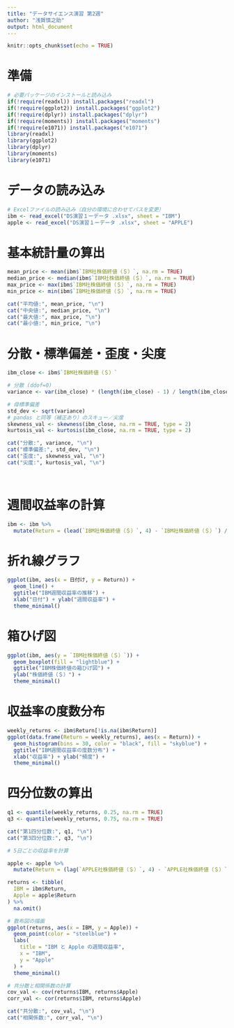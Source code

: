 ---
title: "データサイエンス演習 第2週"
author: "浅賀慎之助"
output: html_document
---

```{r setup, include=FALSE}
knitr::opts_chunk$set(echo = TRUE)
```

# 準備

```{r}
# 必要パッケージのインストールと読み込み
if(!require(readxl)) install.packages("readxl")
if(!require(ggplot2)) install.packages("ggplot2")
if(!require(dplyr)) install.packages("dplyr")
if(!require(moments)) install.packages("moments")
if(!require(e1071)) install.packages("e1071")
library(readxl)
library(ggplot2)
library(dplyr)
library(moments)
library(e1071)
```

# データの読み込み

```{r}
# Excelファイルの読み込み（自分の環境に合わせてパスを変更）
ibm <- read_excel("DS演習１ーデータ .xlsx", sheet = "IBM")
apple <- read_excel("DS演習１ーデータ .xlsx", sheet = "APPLE")

```

# 基本統計量の算出

```{r}
mean_price <- mean(ibm$`IBM社株価終値（＄）`, na.rm = TRUE)
median_price <- median(ibm$`IBM社株価終値（＄）`, na.rm = TRUE)
max_price <- max(ibm$`IBM社株価終値（＄）`, na.rm = TRUE)
min_price <- min(ibm$`IBM社株価終値（＄）`, na.rm = TRUE)

cat("平均値:", mean_price, "\n")
cat("中央値:", median_price, "\n")
cat("最大値:", max_price, "\n")
cat("最小値:", min_price, "\n")
```

# 分散・標準偏差・歪度・尖度

```{r}
ibm_close <- ibm$`IBM社株価終値（＄）`

# 分散 (ddof=0)
variance <- var(ibm_close) * (length(ibm_close) - 1) / length(ibm_close)

# 母標準偏差
std_dev <- sqrt(variance)
# pandas と同等（補正あり）のスキュー／尖度
skewness_val <- skewness(ibm_close, na.rm = TRUE, type = 2)   
kurtosis_val <- kurtosis(ibm_close, na.rm = TRUE, type = 2)   

cat("分散:", variance, "\n")
cat("標準偏差:", std_dev, "\n")
cat("歪度:", skewness_val, "\n")
cat("尖度:", kurtosis_val, "\n")




```

# 週間収益率の計算

```{r}
ibm <- ibm %>%
  mutate(Return = (lead(`IBM社株価終値（＄）`, 4) - `IBM社株価終値（＄）`) / `IBM社株価終値（＄）`)
```

# 折れ線グラフ

```{r}
ggplot(ibm, aes(x = 日付け, y = Return)) +
  geom_line() +
  ggtitle("IBM週間収益率の推移") +
  xlab("日付") + ylab("週間収益率") +
  theme_minimal()
```

# 箱ひげ図

```{r}
ggplot(ibm, aes(y = `IBM社株価終値（＄）`)) +
  geom_boxplot(fill = "lightblue") +
  ggtitle("IBM株価終値の箱ひげ図") +
  ylab("株価終値（＄）") +
  theme_minimal()
```

# 収益率の度数分布

```{r}
weekly_returns <- ibm$Return[!is.na(ibm$Return)]
ggplot(data.frame(Return = weekly_returns), aes(x = Return)) +
  geom_histogram(bins = 30, color = "black", fill = "skyblue") +
  ggtitle("IBM週間収益率の度数分布") +
  xlab("収益率") + ylab("頻度") +
  theme_minimal()
```

# 四分位数の算出

```{r}
q1 <- quantile(weekly_returns, 0.25, na.rm = TRUE)
q3 <- quantile(weekly_returns, 0.75, na.rm = TRUE)

cat("第1四分位数:", q1, "\n")
cat("第3四分位数:", q3, "\n")
```
```{r}

# 5日ごとの収益率を計算

apple <- apple %>%
  mutate(Return = (lag(`APPLE社株価終値（＄）`, 4) - `APPLE社株価終値（＄）`) / `APPLE社株価終値（＄）`)

returns <- tibble(
  IBM = ibm$Return,
  Apple = apple$Return
) %>%
  na.omit()

# 散布図の描画
ggplot(returns, aes(x = IBM, y = Apple)) +
  geom_point(color = "steelblue") +
  labs(
    title = "IBM と Apple の週間収益率",
    x = "IBM",
    y = "Apple"
  ) +
  theme_minimal()

```


```{r}
# 共分散と相関係数の計算
cov_val <- cov(returns$IBM, returns$Apple)
corr_val <- cor(returns$IBM, returns$Apple)

cat("共分散:", cov_val, "\n")
cat("相関係数:", corr_val, "\n")

```
